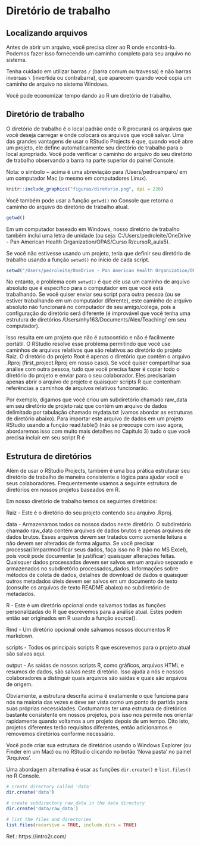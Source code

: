 # Diretório de trabalho

## Localizando arquivos

Antes de abrir um arquivo, você precisa dizer ao R onde encontrá-lo. Podemos fazer isso fornecendo um caminho completo para seu arquivo no sistema.

Tenha cuidado em utilizar barras `/` (barra comum ou travessa) e não barras inversas `\` (invertida ou contrabarra), que aparecem quando você copia um caminho de arquivo no sistema Windows.

Você pode economizar tempo dando ao R um diretório de trabalho.


## Diretório de trabalho

O diretório de trabalho é o local padrão onde o R procurará os arquivos que você deseja carregar e onde colocará os arquivos que você salvar. Uma das grandes vantagens de usar o RStudio Projects é que, quando você abre um projeto, ele define automaticamente seu diretório de trabalho para o local apropriado. Você pode verificar o caminho do arquivo do seu diretório de trabalho observando a barra na parte superior do painel Console. 

Nota: o símbolo ~ acima é uma abreviação para /Users/pedroamparo/ em um computador Mac (o mesmo em computadores Linux).

```r
knitr::include_graphics("figuras/diretorio.png", dpi = 220)
```

Você também pode usar a função `getwd()` no Console que retorna o caminho do arquivo do diretório de trabalho atual.

```r
getwd()
```

Em um computador baseado em Windows, nosso diretório de trabalho também inclui uma letra de unidade (ou seja: C:/Users/pedroleite/OneDrive - Pan American Health Organization/OPAS/Curso R/cursoR_aula5).

Se você não estivesse usando um projeto, teria que definir seu diretório de trabalho usando a função `setwd()` no início de cada script.

```r
setwd("/Users/pedroleite/OneDrive - Pan American Health Organization/OPAS/Curso R/cursoR_aula5")
```

No entanto, o problema com `setwd()` é que ele usa um caminho de arquivo absoluto que é específico para o computador em que você está trabalhando. Se você quiser enviar seu script para outra pessoa (ou se estiver trabalhando em um computador diferente), este caminho de arquivo absoluto não funcionará no computador de seu amigo/colega, pois a configuração do diretório será diferente (é improvável que você tenha uma estrutura de diretórios /Users/nhy163/Documents/Alex/Teaching/ em seu computador). 

Isso resulta em um projeto que não é autocontido e não é facilmente portátil. O RStudio resolve esse problema permitindo que você use caminhos de arquivos relativos que são relativos ao diretório do projeto Raiz. O diretório do projeto Root é apenas o diretório que contém o arquivo .Rproj (first_project.Rproj em nosso caso). Se você quiser compartilhar sua análise com outra pessoa, tudo que você precisa fazer é copiar todo o diretório do projeto e enviar para o seu colaborador. Eles precisariam apenas abrir o arquivo de projeto e quaisquer scripts R que contenham referências a caminhos de arquivos relativos funcionarão. 

Por exemplo, digamos que você criou um subdiretório chamado raw_data em seu diretório de projeto raiz que contém um arquivo de dados delimitado por tabulação chamado mydata.txt (vamos abordar as estruturas de diretório abaixo). Para importar este arquivo de dados em um projeto RStudio usando a função read.table() (não se preocupe com isso agora, abordaremos isso com muito mais detalhes no Capítulo 3) tudo o que você precisa incluir em seu script R é

## Estrutura de diretórios

Além de usar o RStudio Projects, também é uma boa prática estruturar seu diretório de trabalho de maneira consistente e lógica para ajudar você e seus colaboradores. Frequentemente usamos a seguinte estrutura de diretórios em nossos projetos baseados em R.

Em nosso diretório de trabalho temos os seguintes diretórios:

Raiz - Este é o diretório do seu projeto contendo seu arquivo .Rproj.

data - Armazenamos todos os nossos dados neste diretório. O subdiretório chamado raw_data contém arquivos de dados brutos e apenas arquivos de dados brutos. Esses arquivos devem ser tratados como somente leitura e não devem ser alterados de forma alguma. Se você precisar processar/limpar/modificar seus dados, faça isso no R (não no MS Excel), pois você pode documentar (e justificar) quaisquer alterações feitas. Quaisquer dados processados ​​devem ser salvos em um arquivo separado e armazenados no subdiretório processados_dados. Informações sobre métodos de coleta de dados, detalhes de download de dados e quaisquer outros metadados úteis devem ser salvos em um documento de texto (consulte os arquivos de texto README abaixo) no subdiretório de metadados.

R - Este é um diretório opcional onde salvamos todas as funções personalizadas do R que escrevemos para a análise atual. Estes podem então ser originados em R usando a função source().

Rmd - Um diretório opcional onde salvamos nossos documentos R markdown.

scripts - Todos os principais scripts R que escrevemos para o projeto atual são salvos aqui.

output - As saídas de nossos scripts R, como gráficos, arquivos HTML e resumos de dados, são salvas neste diretório. Isso ajuda a nós e nossos colaboradores a distinguir quais arquivos são saídas e quais são arquivos de origem.

Obviamente, a estrutura descrita acima é exatamente o que funciona para nós na maioria das vezes e deve ser vista como um ponto de partida para suas próprias necessidades. Costumamos ter uma estrutura de diretórios bastante consistente em nossos projetos, pois isso nos permite nos orientar rapidamente quando voltamos a um projeto depois de um tempo. Dito isto, projetos diferentes terão requisitos diferentes, então adicionamos e removemos diretórios conforme necessário.

Você pode criar sua estrutura de diretórios usando o Windows Explorer (ou Finder em um Mac) ou no RStudio clicando no botão 'Nova pasta' no painel 'Arquivos'.

Uma abordagem alternativa é usar as funções `dir.create()` e `list.files()` no R Console.

```r
# create directory called 'data'
dir.create('data')

# create subdirectory raw_data in the data directory
dir.create('data/raw_data')

# list the files and directories
list.files(recursive = TRUE, include.dirs = TRUE)
```


Ref.: https://intro2r.com/
